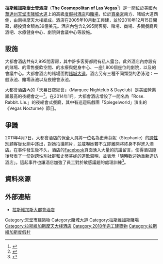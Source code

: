 {{expand|time=2017-09-17T00:59:10+00:00}}
{{Infobox Casino
| casino        = 拉斯維加斯康士登酒店<br><small>The Cosmopolitan of Las Vegas</small>
| logo          = Cosmopolitan of Las Vegas logo.svg
| logo_size     = 200px
| image         = The Cosmopolitan of Las Vegas.jpg
| image_size    = 300px
| image_caption = 
| location      = 美國[[內華達州|內華達州]][[拉斯維加斯|拉斯維加斯]][[賭城大道|賭城大道]]
| coordinates   =
| address       = 3708 Las Vegas Boulevard<br/>Las Vegas, Nevada 89109
| date_opened   = 2010年12月15日
| casino_type   = 陸上
| rooms         = 2,995
| space_gaming  = {{convert|100000|sqft|m2}}
| attractions   = The Chelsea<br />Marquee Nightclub & Dayclub<br />Rose. Rabbit. Lie.
| notable_restaurants   = Blue Ribbon <br />China Poblano<br />zuma<br />Momofuku<br />é <br />Estiatorio Milos<br/>Holsteins<br />Jaleo<br />Scarpetta<br />STK
| theme         = 
| owner         = [[黑石集團|黑石集團]]<ref>{{Cite web|url=http://finance.sina.com/gb/economy/sinacn/20140515/08321033874.html|title=德银将拉斯维加斯康士登酒店17.3亿美元售予黑石|publisher=新浪網|date=2014-05-15|accessdate=2017-05-15|archive-date=2017-10-28|archive-url=https://web.archive.org/web/20171028093132/http://finance.sina.com/gb/economy/sinacn/20140515/08321033874.html|dead-url=no}}</ref>
| architect     =  Friedmutter Group（執行建築事務所）<br>[[Arquitectonica|Arquitectonica]]
| structural_engineer = DeSimone Consulting Engineers
|
| website       = [http://www.cosmopolitanlasvegas.com/ www.cosmopolitanlasvegas.com]
}}

'''拉斯維加斯康士登酒店'''（'''The Cosmopolitan of Las Vegas'''<ref name="trademark">{{cite news |title=Dispute settled, Strip resort renamed |author=Arnold M. Knightly |newspaper=Las Vegas Review-Journal |date=2010-03-20 |url=http://www.lvrj.com/business/dispute-settled--strip-resort-renamed-88718002.html |accessdate=2014-02-19 |archive-date=2012-10-02 |archive-url=https://web.archive.org/web/20121002235129/http://www.lvrj.com/business/dispute-settled--strip-resort-renamed-88718002.html |dead-url=no }}</ref>）是一間位於美國[[內華達州|內華達州]][[天堂市|天堂市]][[賭城大道|賭城大道]]上的高級[[度假村|度假村]][[酒店|酒店]]和[[賭場|賭場]]，位於[[百樂宮酒店|百樂宮]]南方、賭城大道西側，由兩棟摩天大樓組成。酒店在2005年10月動工興建，並於2010年12月15日開幕，總投資金額為39億美元。酒店內包含2,995間客房、賭場、商場、多間餐廳與酒吧、水療健身中心、劇院與會議中心等設施。

== 設施 ==
大都會酒店共有2,995間客房，其中許多客房都附有私人露台。此外酒店內亦設有{{convert|75000|sqft}}的賭場、{{convert|300000|sqft}}的零售餐飲空間、{{convert|40000|sqft}}的水療與健身中心、一座1,800個座位的劇院，以及{{convert|150000|sqft}}的會議中心。大都會酒店的賭場面對[[賭城大道|賭城大道]]。酒店另有三種不同類型的游泳池：一般泳池、賭場泳池以及夜總會泳池。

大都會酒店內的「天幕日夜總會」（Marquee Nightclub & Dayclub）是美國營業額最高的夜總會之一<ref>{{cite news|url=http://www.lasvegassun.com/vegasdeluxe/2013/feb/21/las-vegas-strip-nightclubs-top-revenue-list-top-10/|title=Party capital: Seven of 10 top-grossing U.S. nightclubs are in Las Vegas|first=Andrea|last=Domanick|publisher=Las Vegas Sun|date=2013-02-21|access-date=2014-02-19|archive-url=https://web.archive.org/web/20140201225805/http://www.lasvegassun.com/vegasdeluxe/2013/feb/21/las-vegas-strip-nightclubs-top-revenue-list-top-10/|archive-date=2014-02-01|dead-url=yes}}</ref>。在2014年1月，大都會酒店增設了一間名為「Rose. Rabbit. Lie.」的夜總會式餐廳，其中有巡迴馬戲團「Spiegelworld」演出的《Vegas Nocturne》節目。

== 爭議 ==
2011年4月7日，大都會酒店的保全人員將一位名為史蒂芬妮（Stephanie）的[[跨性別|跨性別]]顧客從女廁中逐出，對她拍攝照片，並威嚇她若不立即離開將終身不得進入酒店。在事件發生後不久，酒店的[[Facebook|Facebook]]頁面湧入大量的抗議留言，使得酒店隨後發表了一份對跨性別社群和史蒂芬妮的道歉聲明，並表示「隨時歡迎她重新造訪酒店」。這起事件也讓酒店加強了員工對於敏感議題的處理訓練<ref>{{cite news|url=http://www.lasvegassun.com/news/2011/apr/27/cosmopolitan-responds-backlash-over-report-banned-/|title=Cosmopolitan responds to backlash over report on banned transgender guest|publisher=Las Vegas Sun|date=2011-04-27|accessdate=2014-02-19|archive-date=2014-02-16|archive-url=https://web.archive.org/web/20140216065628/http://www.lasvegassun.com/news/2011/apr/27/cosmopolitan-responds-backlash-over-report-banned-/|dead-url=no}}</ref>。

== 資料來源 ==
{{reflist|2}}

== 外部連結 ==
* [http://www.cosmopolitanlasvegas.com/ 拉斯維加斯大都會酒店] {{Wayback|url=http://www.cosmopolitanlasvegas.com/ |date=20140219181855 }}

{{賭城大道}}

[[Category:天堂市建築物|Category:天堂市建築物]]
[[Category:賭城大道|Category:賭城大道]]
[[Category:拉斯維加斯賭場|Category:拉斯維加斯賭場]]
[[Category:拉斯維加斯摩天大樓酒店|Category:拉斯維加斯摩天大樓酒店]]
[[Category:2010年完工建築物|Category:2010年完工建築物]]
[[Category:拉斯維加斯度假村|Category:拉斯維加斯度假村]]
